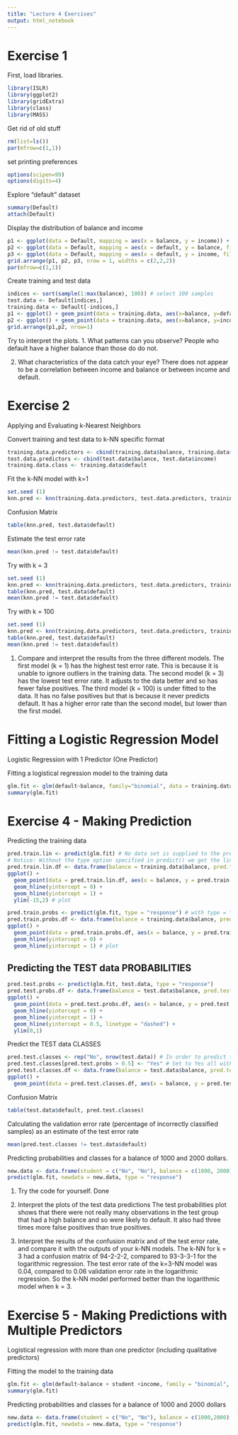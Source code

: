 ```yaml
---
title: "Lecture 4 Exercises"
output: html_notebook
---
```

# Exercise 1

First, load libraries.
```r
library(ISLR)
library(ggplot2)
library(gridExtra)
library(class)
library(MASS)
```

Get rid of old stuff
```r
rm(list=ls())
par(mfrow=c(1,1))
```

set printing preferences
```r
options(scipen=99)
options(digits=4) 
```

Explore "default" dataset
```r
summary(Default)
attach(Default)
```
Display the distribution of balance and income
```r
p1 <- ggplot(data = Default, mapping = aes(x = balance, y = income)) + geom_point(mapping = aes(col = default))
p2 <- ggplot(data = Default, mapping = aes(x = default, y = balance, fill = default)) + geom_boxplot()
p3 <- ggplot(data = Default, mapping = aes(x = default, y = income, fill = default)) + geom_boxplot()
grid.arrange(p1, p2, p3, nrow = 1, widths = c(2,2,2))
par(mfrow=c(1,1))
```

Create training and test data
```r
indices <- sort(sample(1:max(balance), 100)) # select 100 samples
test.data <- Default[indices,]
training.data <- Default[-indices,]
p1 <- ggplot() + geom_point(data = training.data, aes(x=balance, y=default), color='steelblue3') + geom_point(data = test.data,aes(x=balance, y=default), color='darkred', size =4)
p2 <- ggplot() + geom_point(data = training.data, aes(x=balance, y=income), color='steelblue3') + geom_point(data = test.data,aes(x=balance, y=income), color='darkred', size =4)
grid.arrange(p1,p2, nrow=1)

```

Try to interpret the plots.
1.  What patterns can you observe?
People who default have a higher balance than those do do not.

2.  What characteristics of the data catch your eye?
There does not appear to be a correlation between income and balance or between income and default.

# Exercise 2
Applying and Evaluating k-Nearest Neighbors

Convert training and test data to k-NN specific format
```r
training.data.predictors <- cbind(training.data$balance, training.data$income)
test.data.predictors <- cbind(test.data$balance, test.data$income)
training.data.class <- training.data$default
```

Fit the k-NN model with k=1
```r
set.seed (1)
knn.pred <- knn(training.data.predictors, test.data.predictors, training.data.class, k=1)
```

Confusion Matrix
```r
table(knn.pred, test.data$default)
```

Estimate the test error rate
```r
mean(knn.pred != test.data$default)
```

Try with k = 3
```r
set.seed (1)
knn.pred <- knn(training.data.predictors, test.data.predictors, training.data.class, k=3)
table(knn.pred, test.data$default)
mean(knn.pred != test.data$default)
```

Try with k = 100
```r
set.seed (1)
knn.pred <- knn(training.data.predictors, test.data.predictors, training.data.class, k=100)
table(knn.pred, test.data$default)
mean(knn.pred != test.data$default)
```
1.  Compare and interpret the results from the three different models.
The first model (k = 1) has the highest test error rate. This is because it is unable to ignore outliers in the training data.
The second model (k = 3) has the lowest test error rate. It adjusts to the data better and so has fewer false positives.
The third model (k = 100) is under fitted to the data. It has no false positives but that is because it never predicts default. It has a higher error rate than the second model, but lower than the first model.

# Fitting a Logistic Regression Model

Logistic Regression with 1 Predictor (One Predictor)

Fitting a logistical regression model to the training data
```r
glm.fit <- glm(default~balance, family="binomial", data = training.data)
summary(glm.fit)
```
# Exercise 4 - Making Prediction

Predicting the training data
```r
pred.train.lin <- predict(glm.fit) # No data set is supplied to the predict() function: the probabilities are computed for the training data that was used to fit the logistic regression model.
# Notice: Without the type option specified in predict() we get the linear predictor scale (see plot below)
pred.train.lin.df <- data.frame(balance = training.data$balance, pred.train.lin=pred.train.lin) # make it a data frae for plotting
ggplot() + 
  geom_point(data = pred.train.lin.df, aes(x = balance, y = pred.train.lin, col = training.data$default)) +
  geom_hline(yintercept = 0) +
  geom_hline(yintercept = 1) +
  ylim(-15,2) # plot
```

```r
pred.train.probs <- predict(glm.fit, type = "response") # with type = "response", we get the response variable scale, i.e., the probabilities
pred.train.probs.df <- data.frame(balance = training.data$balance, pred.train.probs=pred.train.probs) # make it a data frame for plotting
ggplot() + 
  geom_point(data = pred.train.probs.df, aes(x = balance, y = pred.train.probs, col=training.data$default)) +
  geom_hline(yintercept = 0) +
  geom_hline(yintercept = 1) # plot
```

## Predicting the TEST data PROBABILITIES

```r
pred.test.probs <- predict(glm.fit, test.data, type = "response")
pred.test.probs.df <- data.frame(balance = test.data$balance, pred.test.probs=pred.test.probs) # make it a data frame for plotting
ggplot() +
  geom_point(data = pred.test.probs.df, aes(x = balance, y = pred.test.probs, col = test.data$default, size = 5)) +
  geom_hline(yintercept = 0) +
  geom_hline(yintercept = 1) +
  geom_hline(yintercept = 0.5, linetype = "dashed") +
  ylim(0,1)
```

Predict the TEST data CLASSES
```r
pred.test.classes <- rep("No", nrow(test.data)) # In order to predict the classes, we must convert the predictions into class labels, Yes or No. We start by converting all to No.
pred.test.classes[pred.test.probs > 0.5] <- "Yes" # Set to Yes all with probability greater than 50%
pred.test.classes.df <- data.frame(balance = test.data$balance, pred.test.classes = pred.test.classes) # make it a data frame for plotting
ggplot() +
  geom_point(data = pred.test.classes.df, aes(x = balance, y = pred.test.classes, col = test.data$default, size = 5))
```

Confusion Matrix
```r
table(test.data$default, pred.test.classes)
```

Calculating the validation error rate (percentage of incorrectly classified samples) as an estimate of the test error rate
```r
mean(pred.test.classes != test.data$default)
```
Predicting probabilities and classes for a balance of 1000 and 2000 dollars.
```r
new.data <- data.frame(student = c("No", "No"), balance = c(1000, 2000), income = c(1000, 2000)) # student and income and arbitrarily set, since they will not be used to predict
predict(glm.fit, newdata = new.data, type = "response")
```
1.  Try the code for yourself.
Done

2.  Interpret the plots of the test data predictions
The test probabilities plot shows that there were not really many observations in the test group that had a high balance and so were likely to default. It also had three times more false positives than true positives. 

3.  Interpret the results of the confusion matrix and of the test error rate, and compare it with the outputs of your k-NN models.
The k-NN for k = 3 had a confusion matrix of 94-2-2-2, compared to 93-3-3-1 for the logarithmic regression. 
The test error rate of the k=3-NN model was 0.04, compared to 0.06 validation error rate in the logarithmic regression.
So the k-NN model performed better than the logarithmic model when k = 3.

# Exercise 5 - Making Predictions with Multiple Predictors

Logistical regression with more than one predictor (including qualitative predictors)

Fitting the model to the training data
```r
glm.fit <- glm(default~balance + student +income, family = "binomial", data = Default)
summary(glm.fit)
```
Predicting probabilities and classes for a balance of 1000 and 2000 dollars
```r
new.data <- data.frame(student = c("No", "No"), balance = c(1000,2000), income = c(1000,2000)) # student and income arbitrary, since not used to predict
predict(glm.fit, newdata = new.data, type = "response")
```
